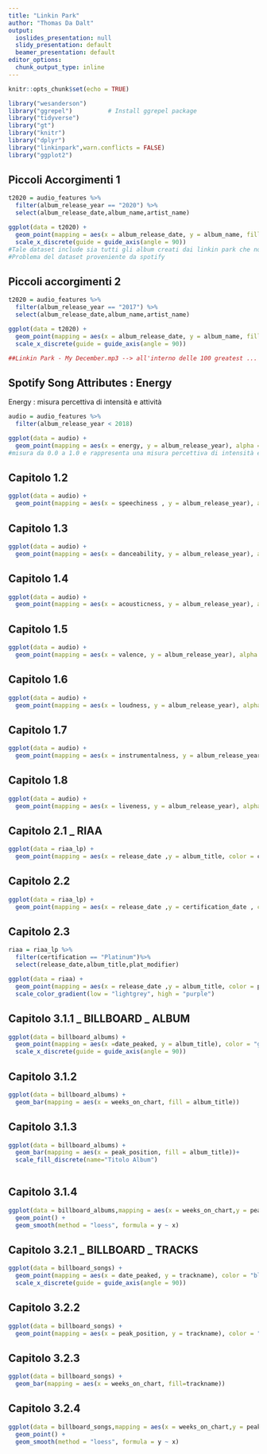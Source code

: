 ---
title: "Linkin Park"
author: "Thomas Da Dalt"
output:
  ioslides_presentation: null
  slidy_presentation: default
  beamer_presentation: default
editor_options:
  chunk_output_type: inline
---

```{r setup, include=FALSE}
knitr::opts_chunk$set(echo = TRUE)

library("wesanderson")
library("ggrepel")          # Install ggrepel package
library("tidyverse")
library("gt")
library("knitr")
library("dplyr")
library("linkinpark",warn.conflicts = FALSE)
library("ggplot2")

```

## Piccoli Accorgimenti 1
```{r, echo=FALSE}
t2020 = audio_features %>%
  filter(album_release_year == "2020") %>%
  select(album_release_date,album_name,artist_name)

ggplot(data = t2020) +
  geom_point(mapping = aes(x = album_release_date, y = album_name, fill = artist_name),color = "dark blue") +
  scale_x_discrete(guide = guide_axis(angle = 90))
#Tale dataset include sia tutti gli album creati dai linkin park che non, ogni album però possiede almeno una track (canzone) dei lp ---> valori corrispondenti a questi brani, quindi circa tutti i brani visualizzati dal 2018 in su si basano su canzoni anche non dei lp
#Problema del dataset proveniente da spotify
``` 

## Piccoli accorgimenti 2
```{r, echo=FALSE}
t2020 = audio_features %>%
  filter(album_release_year == "2017") %>%
  select(album_release_date,album_name,artist_name)

ggplot(data = t2020) +
  geom_point(mapping = aes(x = album_release_date, y = album_name, fill = artist_name), color = "dark red") +
  scale_x_discrete(guide = guide_axis(angle = 90))

##Linkin Park - My December.mp3 --> all'interno delle 100 greatest ... ever ovvero viene preso l'album che contiene ALMENO una track dei linkin park, questo è visibile anche negli anni precedenti / successivi
``` 
  
## Spotify Song Attributes : Energy
Energy : misura percettiva di intensità e attività
```{r, echo=FALSE}
audio = audio_features %>%
  filter(album_release_year < 2018)

ggplot(data = audio) +
  geom_point(mapping = aes(x = energy, y = album_release_year), alpha = 0.2, color = "red")
#misura da 0.0 a 1.0 e rappresenta una misura percettiva di intensità e attività.In genere le tracce energetiche sembrano veloci, rumorose e "disturbanti". Ad esempio il death metal possiede una energia elevata mentre un preludio di bach un punteggio molto basso.
```


## Capitolo 1.2
```{r, echo=FALSE}
ggplot(data = audio) +
  geom_point(mapping = aes(x = speechiness , y = album_release_year), alpha = 0.2, color = "dark green")
```


## Capitolo 1.3
```{r, echo=FALSE}
ggplot(data = audio) +
  geom_point(mapping = aes(x = danceability, y = album_release_year), alpha = 0.2, color = "blue")
```


## Capitolo 1.4
```{r, echo=FALSE}
ggplot(data = audio) +
  geom_point(mapping = aes(x = acousticness, y = album_release_year), alpha = 0.2, color = "orange")
```


## Capitolo 1.5
```{r, echo=FALSE}
ggplot(data = audio) +
  geom_point(mapping = aes(x = valence, y = album_release_year), alpha = 0.2, color = "brown")
```


## Capitolo 1.6
```{r, echo=FALSE}
ggplot(data = audio) +
  geom_point(mapping = aes(x = loudness, y = album_release_year), alpha = 0.2, color = "purple")
```


## Capitolo 1.7
```{r, echo=FALSE}
ggplot(data = audio) +
  geom_point(mapping = aes(x = instrumentalness, y = album_release_year), alpha = 0.2, color = "#56B4E9")
```

## Capitolo 1.8
```{r, echo=FALSE}
ggplot(data = audio) +
  geom_point(mapping = aes(x = liveness, y = album_release_year), alpha = 0.2, color = "#CC79A7")
```

## Capitolo 2.1 _ RIAA
```{r, echo=FALSE}
ggplot(data = riaa_lp) +
  geom_point(mapping = aes(x = release_date ,y = album_title, color = certification))
```

## Capitolo 2.2
```{r, echo=FALSE}
ggplot(data = riaa_lp) +
  geom_point(mapping = aes(x = release_date ,y = certification_date , color = certification))

```

## Capitolo 2.3
```{r, echo=FALSE}
riaa = riaa_lp %>%
  filter(certification == "Platinum")%>%
  select(release_date,album_title,plat_modifier)

ggplot(data = riaa) +
  geom_point(mapping = aes(x = release_date ,y = album_title, color = plat_modifier)) +
  scale_color_gradient(low = "lightgrey", high = "purple") 
```



## Capitolo 3.1.1 _ BILLBOARD _ ALBUM
```{r, echo=FALSE}
ggplot(data = billboard_albums) +
  geom_point(mapping = aes(x =date_peaked, y = album_title), color = "green")+
  scale_x_discrete(guide = guide_axis(angle = 90))
```

## Capitolo 3.1.2
```{r, echo=FALSE}
ggplot(data = billboard_albums) + 
  geom_bar(mapping = aes(x = weeks_on_chart, fill = album_title))
```

## Capitolo 3.1.3
```{r, echo=FALSE}
ggplot(data = billboard_albums) + 
  geom_bar(mapping = aes(x = peak_position, fill = album_title))+
  scale_fill_discrete(name="Titolo Album")
  
```

## Capitolo 3.1.4
```{r, echo=FALSE}
ggplot(data = billboard_albums,mapping = aes(x = weeks_on_chart,y = peak_position)) + 
  geom_point() +
  geom_smooth(method = "loess", formula = y ~ x)
```

## Capitolo 3.2.1 _ BILLBOARD _ TRACKS
```{r, echo=FALSE}
ggplot(data = billboard_songs) +
  geom_point(mapping = aes(x = date_peaked, y = trackname), color = "blue") +
  scale_x_discrete(guide = guide_axis(angle = 90))
```

## Capitolo 3.2.2
```{r, echo=FALSE}
ggplot(data = billboard_songs) +
  geom_point(mapping = aes(x = peak_position, y = trackname), color = "brown")
```

## Capitolo 3.2.3
```{r, echo=FALSE}
ggplot(data = billboard_songs) + 
  geom_bar(mapping = aes(x = weeks_on_chart, fill=trackname))
```

## Capitolo 3.2.4
```{r, echo=FALSE}
ggplot(data = billboard_songs,mapping = aes(x = weeks_on_chart,y = peak_position)) + 
  geom_point() +
  geom_smooth(method = "loess", formula = y ~ x)
```


